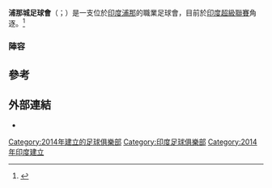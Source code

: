 {{Distinguish2|印度足球甲級聯賽 [[浦那足球俱樂部|浦那足球俱樂部]]}}
{{Infobox football club
| clubname  = 浦那城
| image     = FC_Pune_City.png
| image_size = 180px
| fullname  = Football Club of Pune City
| nickname  =
| motto     = Passion. Honour. Glory.
| founded   = {{start date and age|df=yes|2014}}
| ground    = [[斯里希夫賈特拉帕蒂運動場館|斯里希夫賈特拉帕蒂運動場館]]
| capacity  = 11,500<ref>{{Cite web |url=http://www.sportskeeda.com/football/fifa-officials-inspect-stadiums-in-india-for-the-2017-u-17-fifa-world-cup |title=存档副本 |access-date=2015-07-25 |archive-date=2019-09-23 |archive-url=https://web.archive.org/web/20190923090646/https://www.sportskeeda.com/football/fifa-officials-inspect-stadiums-in-india-for-the-2017-u-17-fifa-world-cup |dead-url=no }}</ref>
| owner     = [[Hrithik_Roshan|Hrithik Roshan]]<br/>Wadhawan Group<br/>[[ACF_Fiorentina|ACF Fiorentina]]
| chrtitle  = CEO
| chairman  = Gaurav Modwel
| manager   = [[David_Platt_(footballer)|David Platt]]
| league    = [[印度超級聯賽|印度超級聯賽]]
| season    = 2018–19
| position  = 印度超，第 7 位
| website   = http://www.punecitygoals.com/
| pattern_la1 =_goldstripes
| pattern_b1  =_orangestripes
| pattern_ra1 =_goldstripes
| pattern_sh1 =
| pattern_so1 =
| leftarm1    =8F00FF
| body1       =8F00FF
| rightarm1   =8F00FF
| shorts1     =FFBF00
| socks1      =FFBF00
| pattern_la2 =
| pattern_b2  =_red black vertical
| pattern_ra2 =
| pattern_sh2 =
| pattern_so2 =
| leftarm2    =
| body2       =
| rightarm2   =
| shorts2     =
| socks2      =
| current     = 

}}

'''浦那城足球會'''（{{lang-en|'''FC Pune City'''}}；{{lang-mr|एफ सी पुणे सिटी}}）是一支位於[[印度|印度]][[浦那|浦那]]的職業足球會，目前於[[印度超級聯賽|印度超級聯賽]]角逐。<ref name="Cities Announced">{{cite web|last=Basu|first=Saumyajit|title=Stars embrace soccer through Indian Super League|url=http://timesofindia.indiatimes.com/sports/football/indian-super-league/top-stories/Stars-embrace-soccer-through-Indian-Super-League/articleshow/33712666.cms#write|work=Times of India|accessdate=22 April 2014|archive-date=2014-06-09|archive-url=https://web.archive.org/web/20140609215152/http://timesofindia.indiatimes.com/sports/football/indian-super-league/top-stories/Stars-embrace-soccer-through-Indian-Super-League/articleshow/33712666.cms#write|dead-url=no}}</ref>

===陣容===
{{Fs start}}
{{Fs player|no=|nat=IND|pos=GK|name=[[Arindam_Bhattacharya|Arindam Bhattacharya]]}}
{{Fs player|no=|nat=IND|pos=GK|name=[[Lalit_Thapa|Lalit Thapa]]}}
{{Fs player|no=|nat=ENG|pos=GK|name=[[Steve_Simonsen|Steve Simonsen]]}}
{{Fs player|no=|nat=IND|pos=DF|name=[[Pritam_Kotal|Pritam Kotal]]}}
{{Fs player|no=|nat=IND|pos=DF|name=[[Gurjinder_Kumar|Gurjinder Kumar]]}}
{{Fs player|no=|nat=IND|pos=DF|name=[[Dharmaraj_Ravanan|Dharmaraj Ravanan]]}}
{{Fs player|no=|nat=IND|pos=DF|name=[[Gouramangi_Singh|Gouramangi Singh]]}}
{{Fs player|no=|nat=IND|pos=DF|name=[[Govin_Singh|Govin Singh]]}}
{{Fs player|no=|nat=IND|pos=MF|name=[[Israil_Gurung|Israil Gurung]]}}
{{Fs mid}}
{{Fs player|no=|nat=IND|pos=MF|name=[[Bikash_Jairu|Bikash Jairu]]}}
{{Fs player|no=|nat=IND|pos=MF|name=[[Fanai_Lalrempuia|Fanai Lalrempuia]]}}
{{Fs player|no=|nat=IND|pos=MF|name=[[Eugeneson_Lyngdoh|Eugeneson Lyngdoh]]}}
{{Fs player|no=|nat=IND|pos=MF|name=[[Manish_Maithani|Manish Maithani]]}}
{{Fs player|no=|nat=IND|pos=MF|name=[[Sushanth_Mathew|Sushanth Mathew]]}}
{{Fs player|no=|nat=IND|pos=MF|name=[[Lenny_Rodrigues|Lenny Rodrigues]]}}
{{Fs player|no=|nat=IND|pos=MF|name=[[Jackichand_Singh|Jackichand Singh]]}}
{{Fs player|no=|nat=ENG|pos=DF|name=[[Nicky_Shorey|Nicky Shorey]]}}
{{Fs player|no=|nat=CRC|pos=FW|name=[[Yendrick_Ruiz|Yendrick Ruiz]]}}
{{Fs end}}

==參考==
{{reflist}}

==外部連結==
*{{official website|http://www.indiansuperleague.com/fc-pune-city}}

[[Category:2014年建立的足球俱樂部|Category:2014年建立的足球俱樂部]]
[[Category:印度足球俱樂部|Category:印度足球俱樂部]]
[[Category:2014年印度建立|Category:2014年印度建立]]